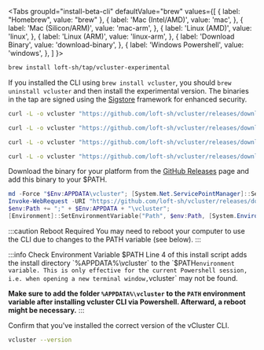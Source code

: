 
<Tabs
  groupId="install-beta-cli"
  defaultValue="brew"
  values={[
	{ label: "Homebrew", value: "brew" },
    { label: 'Mac (Intel/AMD)', value: 'mac', },
    { label: 'Mac (Silicon/ARM)', value: 'mac-arm', },
    { label: 'Linux (AMD)', value: 'linux', },
    { label: 'Linux (ARM)', value: 'linux-arm', },
    { label: 'Download Binary', value: 'download-binary', },
    { label: 'Windows Powershell', value: 'windows', },
  ]
  }>
<TabItem value="brew">

  ```bash
  brew install loft-sh/tap/vcluster-experimental
  ```

  If you installed the CLI using `brew install vcluster`, you should `brew uninstall vcluster` and then install the experimental version.
  The binaries in the tap are signed using the [Sigstore](https://docs.sigstore.dev/) framework for enhanced security.

</TabItem>
<TabItem value="mac">
  
  ```bash
  curl -L -o vcluster "https://github.com/loft-sh/vcluster/releases/download/v0.20.0-beta.6/vcluster-darwin-amd64" && sudo install -c -m 0755 vcluster /usr/local/bin && rm -f vcluster
  ```

</TabItem>
<TabItem value="mac-arm">
  
  ```bash
  curl -L -o vcluster "https://github.com/loft-sh/vcluster/releases/download/v0.20.0-beta.6/vcluster-darwin-arm64" && sudo install -c -m 0755 vcluster /usr/local/bin && rm -f vcluster
  ```

</TabItem>
<TabItem value="linux">
  
  ```bash
  curl -L -o vcluster "https://github.com/loft-sh/vcluster/releases/download/v0.20.0-beta.6/vcluster-linux-amd64" && sudo install -c -m 0755 vcluster /usr/local/bin && rm -f vcluster
  ```

</TabItem>
<TabItem value="linux-arm">
  
  ```bash
  curl -L -o vcluster "https://github.com/loft-sh/vcluster/releases/download/v0.20.0-beta.6/vcluster-linux-arm64" && sudo install -c -m 0755 vcluster /usr/local/bin && rm -f vcluster
  ```

</TabItem>
<TabItem value="download-binary">

  Download the binary for your platform from the [GitHub Releases](https://github.com/loft-sh/vcluster/releases) page and add this binary to your $PATH.

</TabItem>
<TabItem value="windows">

  ```powershell {4}
  md -Force "$Env:APPDATA\vcluster"; [System.Net.ServicePointManager]::SecurityProtocol = [System.Net.SecurityProtocolType]'Tls,Tls11,Tls12';
  Invoke-WebRequest -URI "https://github.com/loft-sh/vcluster/releases/download/v0.20.0-beta.6/vcluster-windows-amd64.exe" -o $Env:APPDATA\vcluster\vcluster.exe;
  $env:Path += ";" + $Env:APPDATA + "\vcluster";
  [Environment]::SetEnvironmentVariable("Path", $env:Path, [System.EnvironmentVariableTarget]::User);
  ```

  :::caution Reboot Required
  You may need to reboot your computer to use the CLI due to changes to the PATH variable (see below).
  :::

  :::info Check Environment Variable $PATH
  Line 4 of this install script adds the install directory `%APPDATA%\vcluster` to the `$PATH`environment variable. This is only effective for the current Powershell session, i.e. when opening a new terminal window,`vcluster` may not be found.

  **Make sure to add the folder `%APPDATA%\vcluster` to the `PATH` environment variable after installing vcluster CLI via Powershell. Afterward, a reboot might be necessary.**
  :::

</TabItem>
</Tabs>


Confirm that you've installed the correct version of the vCluster CLI.

```bash
vcluster --version
```
